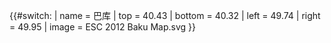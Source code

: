 {{#switch:{{{1}}}
| name   = 巴库
| top    = 40.43
| bottom = 40.32
| left   = 49.74
| right  = 49.95
| image  = ESC 2012 Baku Map.svg
}}<noinclude><!--
-- The above switch-statement branches by text in parameter #1,
-- returning the associated value after each equals sign ("=").
-->{{Location map/Info}}{{Documentation}}
<!-- Categories in /doc, interwikis in Wikidata. -->
</noinclude>